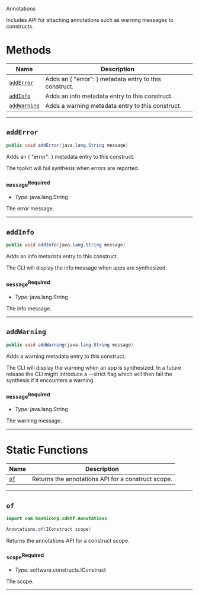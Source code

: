  Annotations <a name="Annotations" id="cdktf.Annotations"></a>

Includes API for attaching annotations such as warning messages to constructs.

# Methods <a name="Methods" id="Methods"></a>

| **Name** | **Description** |
| --- | --- |
| <code><a href="#cdktf.Annotations.addError">addError</a></code> | Adds an { "error": <message> } metadata entry to this construct. |
| <code><a href="#cdktf.Annotations.addInfo">addInfo</a></code> | Adds an info metadata entry to this construct. |
| <code><a href="#cdktf.Annotations.addWarning">addWarning</a></code> | Adds a warning metadata entry to this construct. |

---

## `addError` <a name="addError" id="cdktf.Annotations.addError"></a>

```java
public void addError(java.lang.String message)
```

Adds an { "error": <message> } metadata entry to this construct.

The toolkit will fail synthesis when errors are reported.

### `message`<sup>Required</sup> <a name="message" id="cdktf.Annotations.addError.parameter.message"></a>

- *Type:* java.lang.String

The error message.

---

## `addInfo` <a name="addInfo" id="cdktf.Annotations.addInfo"></a>

```java
public void addInfo(java.lang.String message)
```

Adds an info metadata entry to this construct.

The CLI will display the info message when apps are synthesized.

### `message`<sup>Required</sup> <a name="message" id="cdktf.Annotations.addInfo.parameter.message"></a>

- *Type:* java.lang.String

The info message.

---

## `addWarning` <a name="addWarning" id="cdktf.Annotations.addWarning"></a>

```java
public void addWarning(java.lang.String message)
```

Adds a warning metadata entry to this construct.

The CLI will display the warning when an app is synthesized.
In a future release the CLI might introduce a --strict flag which
will then fail the synthesis if it encounters a warning.

### `message`<sup>Required</sup> <a name="message" id="cdktf.Annotations.addWarning.parameter.message"></a>

- *Type:* java.lang.String

The warning message.

---

# Static Functions <a name="Static Functions" id="Static Functions"></a>

| **Name** | **Description** |
| --- | --- |
| <code><a href="#cdktf.Annotations.of">of</a></code> | Returns the annotations API for a construct scope. |

---

## `of` <a name="of" id="cdktf.Annotations.of"></a>

```java
import com.hashicorp.cdktf.Annotations;

Annotations.of(IConstruct scope)
```

Returns the annotations API for a construct scope.

### `scope`<sup>Required</sup> <a name="scope" id="cdktf.Annotations.of.parameter.scope"></a>

- *Type:* software.constructs.IConstruct

The scope.

---


